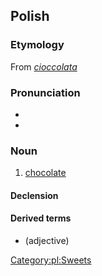 ==Polish==

===Etymology===
From {{etyl|it|pl}} ''[[cioccolata]]''

===Pronunciation===
* {{pl-IPA}}
* {{audio|Pl-czekolada.ogg|audio|lang=pl}}

===Noun===
{{pl-noun|f}}

# [[chocolate]]

====Declension====
{{pl-decl-noun-f|czekola|d}}

====Derived terms====
* {{l|pl|czekoladowy}} (adjective)

[[Category:pl:Sweets]]